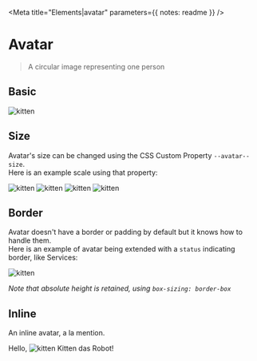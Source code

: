 

<Meta title="Elements|avatar" parameters={{ notes: readme }} />

# Avatar

> A circular image representing one person

## Basic

<Preview>
  <img data-avatar src={image} alt="kitten" />
</Preview>

## Size

Avatar's size can be changed using the CSS Custom Property `--avatar--size`.  
Here is an example scale using that property:

<Preview>
  <Story name="Size">
    <React.Fragment>
      <img
        data-avatar
        style={{ "--avatar--size": "1.25rem" }}
        src={image}
        alt="kitten"
      />
      <img
        data-avatar
        style={{ "--avatar--size": "1.5rem" }}
        src={image}
        alt="kitten"
      />
      <img
        data-avatar
        style={{ "--avatar--size": "2.5rem" }}
        src={image}
        alt="kitten"
      />
      <img
        data-avatar
        style={{ "--avatar--size": "4rem" }}
        src={image}
        alt="kitten"
      />
    </React.Fragment>
  </Story>
</Preview>

## Border

Avatar doesn't have a border or padding by default but it knows how to handle them.  
Here is an example of avatar being extended with a `status` indicating border, like Services:

<Preview>
  <Story name="Border">
    <img
      data-avatar
      style={{ border: "2px solid hsl(7, 80%, 52%)" }}
      src={image}
      alt="kitten"
    />
  </Story>
</Preview>

_Note that absolute height is retained, using `box-sizing: border-box`_

## Inline

An inline avatar, a la mention.

<Preview>
  <Story name="inline">
    <React.Fragment>
      <span>Hello, </span>
      <img
        data-avatar
        style={{
          width: "1.25rem",
          height: "1.25rem",
          marginRight: ".25em",
          transform: "translateY(.25em)",
        }}
        src={image}
        alt="kitten"
      />
      <span>Kitten das Robot!</span>
    </React.Fragment>
  </Story>
</Preview>
